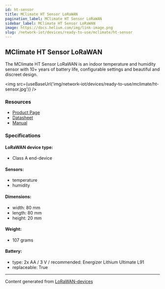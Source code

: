 ```yaml
---
id: ht-sensor
title: MClimate HT Sensor LoRaWAN
pagination_label: MClimate HT Sensor LoRaWAN
sidebar_label: MClimate HT Sensor LoRaWAN
image: https://docs.helium.com/img/link-image.png
slug: /network-iot/devices/ready-to-use/mclimate/ht-sensor
---
```



<LegacyContentBanner />

## MClimate HT Sensor LoRaWAN

The MClimate HT Sensor LoRaWAN is an indoor temperature and humidity sensor with 10+ years of
battery life, configurable settings and beautiful and discreet design.

<img src={useBaseUrl('img/network-iot/devices/ready-to-use/mclimate/ht-sensor.jpg')} />

### Resources

- [Product Page](https://mclimate.bit.ai/docs/view/fVqYnMSrbXBt3MZa)
- [Datasheet](https://3008755228-files.gitbook.io/~/files/v0/b/gitbook-x-prod.appspot.com/o/spaces%2F-McDr-jr9h3qA888r1Yp%2Fuploads%2FuWtULrkAnkdqgLeWDsIu%2FMClimate-HT-Sensor-LoRaWAN-Batteries-Datasheet-en.pdf?alt=media&token=efb23d15-d43d-490b-b82a-c205131feb5c)
- [Manual](https://3008755228-files.gitbook.io/~/files/v0/b/gitbook-x-prod.appspot.com/o/spaces%2F-McDr-jr9h3qA888r1Yp%2Fuploads%2F1DU7r6DxsEpkMmsttHuF%2FMClimate-HT-Sensor-LoRaWAN-User-Manual.pdf?alt=media&token=fc972daf-7c02-4d66-a88f-1a5c361c44ae)

### Specifications

#### LoRaWAN device type:

- Class A end-device

#### Sensors:

- temperature
- humidity

#### Dimensions:

- width: 80 mm
- length: 80 mm
- height: 20 mm

#### Weight:

- 107 grams

#### Battery:

- type: 2x AA / 3 V / recommended: Energizer Lithium Ultimate L91
- replaceable: True

---

Content generated from [LoRaWAN-devices](https://github.com/TheThingsNetwork/lorawan-devices)
